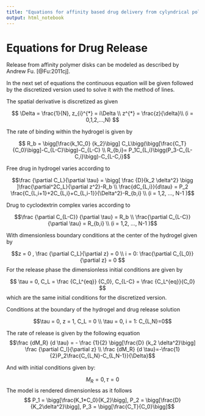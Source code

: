 ```yaml
---
title: "Equations for affinity based drug delivery from cylyndrical polymers"
output: html_notebook
---
```



# Equations for Drug Release

Release from affinity polymer disks can be modeled as described by Andrew Fu. [@Fu:2011cj]. 



In the next set of equations the continuous equation will be given followed by the
discretized version used to solve it with the method of lines. 

The spatial derivative is discretized as given

$$ \Delta = \frac{1}{N}, z_{i}^{*} = i\Delta \\
z^{*} = \frac{z}{\delta}\\
(i = 0,1,2,...,N) $$

The rate of binding within the hydrogel is given by

$$ R_b = \bigg[\frac{k_1C_0} {k_2}\bigg] C_L\bigg(\bigg[\frac{C_T}{C_0}\bigg]-C_{L-C}\bigg)-C_{L-C} \\
R_{b,i}= P_1C_{L,i}\bigg(P_3-C_{L-C,i}\bigg)-C_{L-C,i}$$ 

Free drug in hydrogel varies according to

$$\frac {\partial C_L}{\partial \tau} = \bigg[ \frac {D}{k_2 \delta^2} \bigg ]\frac{\partial^2C_L}{\partial z^2}-R_b  \\
\frac{dC_{L,i}}{d\tau} = P_2 \frac{C_{L,i+1}+2C_{L,i}+C_{L,i-1}}{\Delta^2}-R_{b,i} \\
(i = 1,2, ..., N-1 )$$


Drug to cyclodextrin complex varies according to

$$\frac {\partial C_{L-C}} {\partial \tau} = R_b \\
\frac{\partial C_{L-C}} {\partial \tau} = R_{b,i} \\
(i = 1,2, ..., N-1 )$$

With dimensionless boundary conditions at the center of the hydrogel given by

$$z = 0 , \frac {\partial C_L}{\partial z} = 0 \\
i = 0: \frac{\partial C_{L,0}}{\partial z} = 0 $$
For the release phase the dimensionless initial conditions are given by

$$ \tau = 0, C_L = \frac {C_L^{eq}} {C_0}, C_{L-C} = \frac {C_L^{eq}}{C_0} $$
which are the same initial conditions for the discretized version.

Conditions at the boundary of the hydrogel and drug release solution 

$$\tau = 0, z = 1, C_L = 0 \\
\tau = 0, i = 1: C_{L,N}=0$$

The rate of release is given by the following equation
$$\frac {dM_R} {d \tau} = - \frac {1}{2} \bigg[\frac{D} {k_2 \delta^2}\bigg] \frac {\partial C_l}{\partial z} \\ 
\frac {dM_R} {d \tau}=-\frac{1}{2}P_2\frac{C_{L,N}-C_{L,N-1}}{\Delta}$$


And with initial conditions given by:

$$M_R = 0, \tau = 0$$
The model is rendered dimensionless as it follows
$$ P_1 = \bigg[\frac{K_1*C_0}{K_2}\bigg], P_2 = \bigg[\frac{D}{K_2\delta^2}\bigg], P_3 = \bigg[\frac{C_T}{C_0}\bigg]$$



